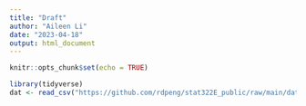 ```yaml
---
title: "Draft"
author: "Aileen Li"
date: "2023-04-18"
output: html_document
---
```


```r
knitr::opts_chunk$set(echo = TRUE)
```

```r
library(tidyverse)
dat <- read_csv("https://github.com/rdpeng/stat322E_public/raw/main/data/pm25_data.csv.gz")





```
